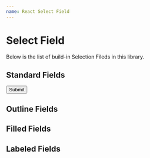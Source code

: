 ```yaml
---
name: React Select Field
---
```



# Select Field

Below is the list of build-in Selection Fileds in this library.

<Props of={ReactSelectField} />

## Standard Fields

<Playground>
  <form>
    <div style={{ margin: 10 }}>
      <ReactSelectField
        label="Select Field"
        type="select"
        placeholder="Please select 1 option"
        required
        options={[
          {
            label: 'Option 1',
            value: 1
          },
          {
            label: 'Option 2',
            value: 2
          },
          { divide: true },
          {
            label: 'Option 3',
            value: 3
          }
        ]}
      />
    </div>
    <div style={{ margin: 10 }}>
      <ReactSelectField
        label="Select Field"
        type="select"
        multiSelection
        options={[
          {
            label: 'Option 1',
            value: 1,
            group: 'Group 1'
          },
          {
            label: 'Option 2',
            value: 2,
            group: 'Group 1'
          },
          { divide: true, group: 'Group 1' },
          {
            label: 'Option 3',
            value: 3,
            group: 'Group 2'
          },
          {
            label: 'Option 4',
            value: 4,
            group: 'Group 2'
          }
        ]}
      />
    </div>
    <div style={{ margin: 10 }}>
      <Button color="primary" variant="contained" type="submit">
        Submit
      </Button>
    </div>
  </form>
</Playground>

## Outline Fields

<Playground>
  <div style={{ margin: 10 }}>
    <ReactSelectField
      label="Select Field"
      variant="outlined"
      type="select"
      required
      options={[
        {
          label: 'Option 1',
          value: 1
        },
        {
          label: 'Option 2',
          value: 2
        },
        { divide: true },
        {
          label: 'Option 3',
          value: 3
        }
      ]}
    />
  </div>
  <div style={{ margin: 10 }}>
    <ReactSelectField
      label="Select Field"
      variant="outlined"
      type="select"
      options={[
        {
          label: 'Option 1',
          value: 1,
          group: 'Group 1'
        },
        {
          label: 'Option 2',
          value: 2,
          group: 'Group 1'
        },
        { divide: true, group: 'Group 1' },
        {
          label: 'Option 3',
          value: 3,
          group: 'Group 2'
        },
        {
          label: 'Option 4',
          value: 4,
          group: 'Group 2'
        }
      ]}
    />
  </div>
</Playground>

## Filled Fields

<Playground>
  <div style={{ margin: 10 }}>
    <ReactSelectField
      label="Select Field"
      variant="filled"
      type="select"
      required
      options={[
        {
          label: 'Option 1',
          value: 1
        },
        {
          label: 'Option 2',
          value: 2
        },
        { divide: true },
        {
          label: 'Option 3',
          value: 3
        }
      ]}
    />
  </div>
  <div style={{ margin: 10 }}>
    <ReactSelectField
      label="Select Field"
      variant="filled"
      type="select"
      options={[
        {
          label: 'Option 1',
          value: 1,
          group: 'Group 1'
        },
        {
          label: 'Option 2',
          value: 2,
          group: 'Group 1'
        },
        { divide: true, group: 'Group 1' },
        {
          label: 'Option 3',
          value: 3,
          group: 'Group 2'
        },
        {
          label: 'Option 4',
          value: 4,
          group: 'Group 2'
        }
      ]}
    />
  </div>
</Playground>

## Labeled Fields

<Playground>
  <div style={{ margin: 10 }}>
    <ReactSelectField
      label="Select Field"
      variant="labeled"
      type="select"
      required
      options={[
        {
          label: 'Option 1',
          value: 1
        },
        {
          label: 'Option 2',
          value: 2
        },
        { divide: true },
        {
          label: 'Option 3',
          value: 3
        }
      ]}
    />
  </div>
  <div style={{ margin: 10 }}>
    <ReactSelectField
      label="Select Field"
      variant="labeled"
      type="select"
      options={[
        {
          label: 'Option 1',
          value: 1,
          group: 'Group 1'
        },
        {
          label: 'Option 2',
          value: 2,
          group: 'Group 1'
        },
        { divide: true, group: 'Group 1' },
        {
          label: 'Option 3',
          value: 3,
          group: 'Group 2'
        },
        {
          label: 'Option 4',
          value: 4,
          group: 'Group 2'
        }
      ]}
    />
  </div>
</Playground>
